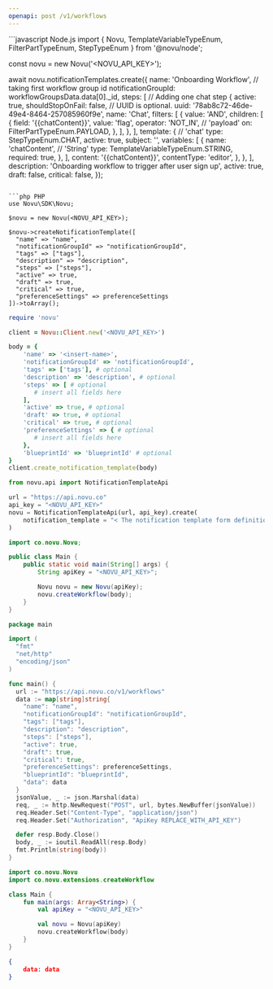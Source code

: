```yaml
---
openapi: post /v1/workflows
---
```


<Snippet file="apikey-warning.mdx" />

<RequestExample>
```javascript Node.js
import { Novu, TemplateVariableTypeEnum, FilterPartTypeEnum, StepTypeEnum } from '@novu/node';

const novu = new Novu('<NOVU_API_KEY>');

await novu.notificationTemplates.create({
  name: 'Onboarding Workflow',
  // taking first workflow group id
  notificationGroupId: workflowGroupsData.data[0]._id,
  steps: [
    // Adding one chat step
    {
      active: true,
      shouldStopOnFail: false,
      // UUID is optional.
      uuid: '78ab8c72-46de-49e4-8464-257085960f9e',
      name: 'Chat',
      filters: [
        {
          value: 'AND',
          children: [
            {
              field: '{{chatContent}}',
              value: 'flag',
              operator: 'NOT_IN',
              // 'payload'
              on: FilterPartTypeEnum.PAYLOAD,
            },
          ],
        },
      ],
      template: {
        // 'chat'
        type: StepTypeEnum.CHAT,
        active: true,
        subject: '',
        variables: [
          {
            name: 'chatContent',
            // 'String'
            type: TemplateVariableTypeEnum.STRING,
            required: true,
          },
        ],
        content: '{{chatContent}}',
        contentType: 'editor',
      },
    },
  ],
  description: 'Onboarding workflow to trigger after user sign up',
  active: true,
  draft: false,
  critical: false,
});
```

```php PHP
use Novu\SDK\Novu;

$novu = new Novu(<NOVU_API_KEY>);

$novu->createNotificationTemplate([
  "name" => "name",
  "notificationGroupId" => "notificationGroupId",
  "tags" => ["tags"],
  "description" => "description",
  "steps" => ["steps"],
  "active" => true,
  "draft" => true,
  "critical" => true,
  "preferenceSettings" => preferenceSettings
])->toArray();
```

```ruby Ruby
require 'novu'

client = Novu::Client.new('<NOVU_API_KEY>')

body = {
    'name' => '<insert-name>',
    'notificationGroupId' => 'notificationGroupId',
    'tags' => ['tags'], # optional
    'description' => 'description', # optional
    'steps' => [ # optional
       # insert all fields here
    ], 
    'active' => true, # optional
    'draft' => true, # optional
    'critical' => true, # optional
    'preferenceSettings' => { # optional
       # insert all fields here
    },
    'blueprintId' => 'blueprintId' # optional
}
client.create_notification_template(body)
```

```python Python
from novu.api import NotificationTemplateApi

url = "https://api.novu.co"
api_key = "<NOVU_API_KEY>"
novu = NotificationTemplateApi(url, api_key).create(
    notification_template = "< The notification template form definition>",
)
```

```java Java
import co.novu.Novu;

public class Main {
    public static void main(String[] args) {
        String apiKey = "<NOVU_API_KEY>";

        Novu novu = new Novu(apiKey);
        novu.createWorkflow(body);
    }
}
```

```go Go
package main

import (
  "fmt"
  "net/http"
  "encoding/json"
)

func main() {
  url := "https://api.novu.co/v1/workflows"
  data := map[string]string{
    "name": "name",
    "notificationGroupId": "notificationGroupId",
    "tags": ["tags"],
    "description": "description",
    "steps": ["steps"],
    "active": true,
    "draft": true,
    "critical": true,
    "preferenceSettings": preferenceSettings,
    "blueprintId": "blueprintId",
    "data": data
  }
  jsonValue, _ := json.Marshal(data)
  req, _ := http.NewRequest("POST", url, bytes.NewBuffer(jsonValue))
  req.Header.Set("Content-Type", "application/json")
  req.Header.Set("Authorization", "ApiKey REPLACE_WITH_API_KEY")

  defer resp.Body.Close()
  body, _ := ioutil.ReadAll(resp.Body)
  fmt.Println(string(body))
}
```

```kotlin Kotlin
import co.novu.Novu
import co.novu.extensions.createWorkflow

class Main {
    fun main(args: Array<String>) {
        val apiKey = "<NOVU_API_KEY>"

        val novu = Novu(apiKey)
        novu.createWorkflow(body)
    }
}
```

</RequestExample>

<ResponseExample>

```json Response
{
    data: data
}
```

</ResponseExample>